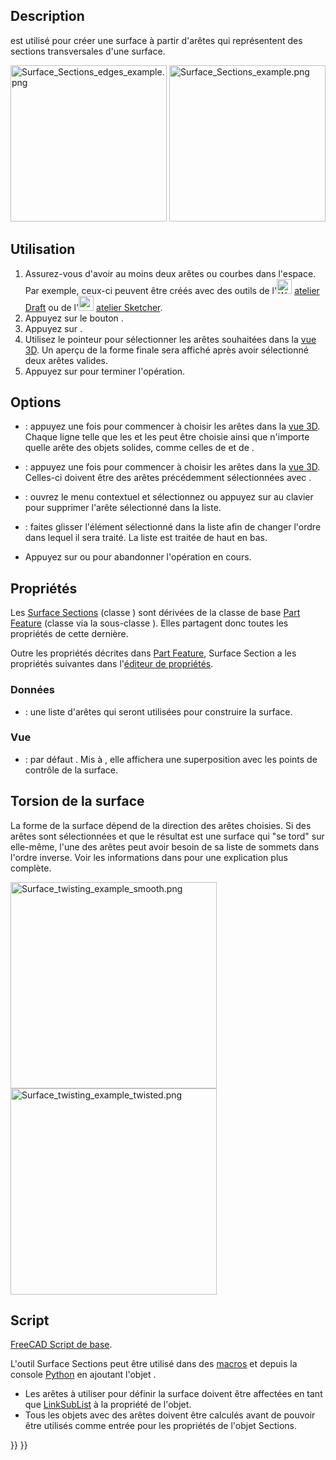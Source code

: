 <languages/>

{{Docnav/fr
|[[Surface_GeomFillSurface/fr|Remplir entre les courbes limites]]
|[[Surface_ExtendFace/fr|Extension de surface]]
|[[Surface_Workbench/fr|Atelier Surface]]
|IconL=Surface_GeomFillSurface.svg
|IconR=Surface_ExtendFace.svg
|IconC=Workbench_Surface.svg
}}

{{GuiCommand/fr
|Name=Surface Sections
|Name/fr=Surface Sections
|MenuLocation=Surface → Sections...
|Workbenches=[[Surface_Workbench/fr|Surface]]
|Version=0.19
}}

==Description==

{{Button|[[File:Surface_Sections.svg|16px]] [[Surface_Sections/fr|Surface Sections]]}} est utilisé pour créer une surface à partir d'arêtes qui représentent des sections transversales d'une surface.

[[File:Surface_Sections_edges_example.png|x250px]] [[File:Surface_Sections_example.png|x250px]]

{{Caption|À gauche : les arêtes de contrôle (coupes transversales). À droite : la surface produite à partir de ces arêtes.}}

<span id="Usage"></span>
==Utilisation==

<div class="mw-translate-fuzzy">
# Assurez-vous d'avoir au moins deux arêtes ou courbes dans l'espace. Par exemple, ceux-ci peuvent être créés avec des outils de l'[[File:Workbench_Draft.svg|24px]] [[Draft_Workbench/fr|atelier Draft]] ou de l'[[File: Workbench_Sketcher.svg|24px]] [[Sketcher_Workbench/fr|atelier Sketcher]].
# Appuyez sur le bouton {{Button|[[File: Surface_Sections.svg|16px]] [[Surface_Sections/fr|Surface sections]]}}.
# Appuyez sur {{Button|Ajouter une arête}}.
# Utilisez le pointeur pour sélectionner les arêtes souhaitées dans la [[3D_view/fr|vue 3D]]. Un aperçu de la forme finale sera affiché après avoir sélectionné deux arêtes valides.
# Appuyez sur {{Button|OK}} pour terminer l'opération.
</div>

== Options ==

* {{Button|Ajouter une arête}} : appuyez une fois pour commencer à choisir les arêtes dans la [[3D_view/fr|vue 3D]]. Chaque ligne telle que les {{Button|[[File:Draft_BSpline.svg|16px]] [[Draft_BSpline/fr|Draft B-splines]]}} et les {{Button|[[File:Sketcher_CreateBSpline.svg|16px]] [[Sketcher_CreateBSpline/fr|Sketcher B-splines]]}} peut être choisie ainsi que n'importe quelle arête des objets solides, comme celles de {{Button|[[File:PartDesign_Body.svg|16px]] [[PartDesign_Body/fr|PartDesign Corps]]}} et de {{Button|[[File:Part_Primitives.svg|16px]] [[Part_Primitives/fr|Part Primitives]]}}.
* {{Button|Supprimer une arête}} : appuyez une fois pour commencer à choisir les arêtes dans la [[3D_view/fr|vue 3D]]. Celles-ci doivent être des arêtes précédemment sélectionnées avec {{Button|Ajouter une arête}}.
* {{KEY|Bouton droit de la souris}} : ouvrez le menu contextuel et sélectionnez {{Button|Supprimer}} ou appuyez sur {{KEY|Suppr}} au clavier pour supprimer l'arête sélectionné dans la liste.
* {{MenuCommand|Glisser}} : faites glisser l'élément sélectionné dans la liste afin de changer l'ordre dans lequel il sera traité. La liste est traitée de haut en bas.
* Appuyez sur {{Button|Annuler}} ou {{KEY|Échap}} pour abandonner l'opération en cours.

<span id="Properties"></span>
==Propriétés==

Les [[Surface_Sections/fr|Surface Sections]] (classe {{incode|Surface::Sections}}) sont dérivées de la classe de base [[Part_Feature/fr|Part Feature]] (classe {{incode|Part::Feature}} via la sous-classe {{incode|Part::Spline}}). Elles partagent donc toutes les propriétés de cette dernière.

Outre les propriétés décrites dans [[Part Feature/fr|Part Feature]], Surface Section a les propriétés suivantes dans l'[[Property_editor/fr|éditeur de propriétés]].

<span id="Data"></span>
=== Données ===

{{TitleProperty|Sections}}

* {{PropertyData/fr|NSections|LinkSubList}} : une liste d'arêtes qui seront utilisées pour construire la surface.

<span id="View"></span>
=== Vue === 

{{TitleProperty|Base}}

* {{PropertyView|Control Points|Bool}} : par défaut {{FALSE}}. Mis à {{TRUE}}, elle affichera une superposition avec les points de contrôle de la surface.

<span id="Twisting_of_the_surface"></span>
== Torsion de la surface ==

La forme de la surface dépend de la direction des arêtes choisies. Si des arêtes sont sélectionnées et que le résultat est une surface qui "se tord" sur elle-même, l'une des arêtes peut avoir besoin de sa liste de sommets dans l'ordre inverse. Voir les informations dans {{Button|[[File:Surface_GeomFillSurface.svg|16px]] [[Surface_GeomFillSurface/fr|Surface Remplir entre les courbes limites]]}} pour une explication plus complète.

[[File:Surface_twisting_example_smooth.png|330px]] [[File:Surface_twisting_example_twisted.png|330px]]

<span id="Scripting"></span>
== Script ==

{{Emphasis|Voir aussi :}} [[FreeCAD_Scripting_Basics/fr|FreeCAD Script de base]].

L'outil Surface Sections peut être utilisé dans des [[Macros/fr|macros]] et depuis la console [[Python/fr|Python]] en ajoutant l'objet {{incode|Surface::Sections}}.
* Les arêtes à utiliser pour définir la surface doivent être affectées en tant que [[FeaturePython_Custom_Properties/fr#App::PropertyLinkSubList|LinkSubList]] à la propriété {{incode|NSections}} de l'objet.
* Tous les objets avec des arêtes doivent être calculés avant de pouvoir être utilisés comme entrée pour les propriétés de l'objet Sections.

{{Code|code=
import FreeCAD as App
import Draft

doc = App.newDocument()

pl1 = App.Placement()
obj1 = Draft.make_circle(50, placement=pl1, face=False, startangle=0, endangle=180)

pl2 = App.Placement(App.Vector(0, 0, 25), App.Rotation())
obj2 = Draft.make_circle(30, placement=pl2, face=False, startangle=0, endangle=180)

points3 = [App.Vector(18, -10, 50),
           App.Vector(12, 10, 50),
           App.Vector(-12, 10, 50),
           App.Vector(-18, -10, 50)]
obj3 = Draft.make_bspline(points3)

points4 = [App.Vector(15, -20, 100),
           App.Vector(0, 6, 100),
           App.Vector(-15, -20, 100)]
obj4 = Draft.make_bspline(points4)
doc.recompute()

surf = doc.addObject("Surface::Sections", "Surface")
surf.NSections = [(obj1, "Edge1"),
                  (obj2, "Edge1"),
                  (obj3, "Edge1"),
                  (obj4, "Edge1")]
doc.recompute()
}}


{{Docnav/fr
|[[Surface_GeomFillSurface/fr|Remplir entre les courbes limites]]
|[[Surface_ExtendFace/fr|Extension de surface]]
|[[Surface_Workbench/fr|Atelier Surface]]
|IconL=Surface_GeomFillSurface.svg
|IconR=Surface_ExtendFace.svg
|IconC=Workbench_Surface.svg
}}

{{Surface Tools navi{{#translation:}}}}
{{Userdocnavi{{#translation:}}}}